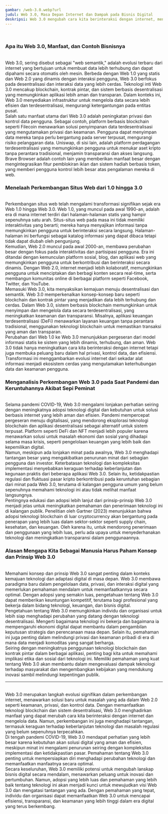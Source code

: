 ```yaml
---
gambar: /web-3.0.webp?url
judul: Web 3.0, Masa Depan Internet dan Dampak pada Bisnis Digital
deskripsi: Web 3.0 mengubah cara kita berinteraksi dengan internet, menghadirkan desentralisasi dan kontrol data pribadi. Bisnis digital harus beradaptasi dengan perubahan ini untuk tetap relevan dan kompetitif.
---
```


<br className="inline lg:hidden" />
<h3 className="text-2xl font-bold">Apa itu Web 3.0, Manfaat, dan Contoh Bisnisnya</h3>
<br />
Web 3.0, sering disebut sebagai "web semantik," adalah evolusi terbaru dari
internet yang bertujuan untuk membuat data lebih terhubung dan dapat dipahami
secara otomatis oleh mesin. Berbeda dengan Web 1.0 yang statis dan Web 2.0 yang
dinamis dengan interaksi pengguna, Web 3.0 berfokus pada desentralisasi dan
interaksi data yang lebih cerdas. Teknologi inti Web 3.0 mencakup blockchain,
kontrak pintar, dan sistem berbasis desentralisasi yang memungkinkan aplikasi
lebih aman dan transparan. Dalam konteks ini, Web 3.0 menyediakan infrastruktur
untuk mengelola data secara lebih efisien dan terdesentralisasi, mengurangi
ketergantungan pada entitas pusat.
<br />
Salah satu manfaat utama dari Web 3.0 adalah peningkatan privasi dan kontrol
data pengguna. Sebagai contoh, platform berbasis blockchain seperti Filecoin
menawarkan solusi penyimpanan data terdesentralisasi yang mengutamakan privasi
dan keamanan. Pengguna dapat menyimpan data mereka tanpa perlu bergantung pada
server terpusat, mengurangi risiko pelanggaran data. Uniswap, di sisi lain,
adalah platform perdagangan terdesentralisasi yang memungkinkan pengguna untuk
menukar aset kripto tanpa perantara tradisional, menjamin transparansi dan akses
langsung. Brave Browser adalah contoh lain yang memberikan manfaat besar dengan
mengintegrasikan fitur pemblokiran iklan dan sistem hadiah berbasis token, yang
memberi pengguna kontrol lebih besar atas pengalaman mereka di web.
<br />

<h3 className="text-2xl font-bold">Menelaah Perkembangan Situs Web dari 1.0 hingga 3.0</h3>
<br />
Perkembangan situs web telah mengalami transformasi signifikan sejak era Web 1.0
hingga Web 3.0. Web 1.0, yang muncul pada awal 1990-an, adalah era di mana
internet terdiri dari halaman-halaman statis yang hampir sepenuhnya satu arah.
Situs-situs web pada masa ini tidak memiliki interaktivitas yang berarti; mereka
hanya menyajikan informasi tanpa memungkinkan pengguna untuk berinteraksi secara
langsung. Halaman-halaman ini berfungsi sebagai katalog informasi yang dapat
dibaca tetapi tidak dapat diubah oleh pengunjung.
<br />
Kemudian, Web 2.0 muncul pada awal 2000-an, membawa perubahan besar dengan fokus
pada interaktivitas dan partisipasi pengguna. Era ini ditandai dengan kemunculan
platform sosial, blog, dan aplikasi web yang memungkinkan pengguna untuk
berkontribusi dan berinteraksi secara dinamis. Dengan Web 2.0, internet menjadi
lebih kolaboratif, memungkinkan pengguna untuk menciptakan dan berbagi konten
secara real-time, serta membangun komunitas online di berbagai platform seperti
Facebook, Twitter, dan YouTube.
<br />
Memasuki Web 3.0, kita menyaksikan kemajuan menuju desentralisasi dan semantik.
Web 3.0 memperkenalkan konsep-konsep baru seperti blockchain dan kontrak pintar
yang menjadikan data lebih terhubung dan cerdas. Dalam Web 3.0, sistem berbasis
blockchain memungkinkan untuk menyimpan dan mengelola data secara
terdesentralisasi, yang meningkatkan keamanan dan transparansi. Misalnya,
aplikasi keuangan terdesentralisasi (DeFi) menawarkan layanan keuangan tanpa
perantara tradisional, menggunakan teknologi blockchain untuk memastikan
transaksi yang aman dan transparan.
<br />
Perubahan dari Web 1.0 ke Web 3.0 menunjukkan pergeseran dari model informasi
statis ke sistem yang lebih dinamis, terhubung, dan aman. Web 3.0 tidak hanya
meningkatkan cara kita berinteraksi dengan internet tetapi juga membuka peluang
baru dalam hal privasi, kontrol data, dan efisiensi. Transformasi ini
menggambarkan evolusi internet dari sekadar alat informasi menjadi ekosistem
cerdas yang mengutamakan keterhubungan data dan keamanan pengguna.
<br />

<h3 className="text-2xl font-bold">Menganalisis Perkembangan Web 3.0 pada Saat Pandemi dan Keruntuhannya Akibat Sepi Peminat</h3>
<br />
Selama pandemi COVID-19, Web 3.0 mengalami lonjakan perhatian seiring dengan
meningkatnya adopsi teknologi digital dan kebutuhan untuk solusi berbasis
internet yang lebih aman dan efisien. Pandemi mempercepat pergeseran menuju
digitalisasi, yang mendorong eksplorasi teknologi blockchain dan aplikasi
desentralisasi sebagai alternatif untuk sistem terpusat. Platform seperti DeFi
dan NFT menjadi lebih populer karena menawarkan solusi untuk masalah ekonomi dan
sosial yang dihadapi selama masa krisis, seperti pengelolaan keuangan yang lebih
baik dan kepemilikan digital.
<br />
Namun, meskipun ada lonjakan minat pada awalnya, Web 3.0 menghadapi tantangan
besar yang mengakibatkan penurunan minat dari sebagian pengguna dan investor.
Keterbatasan teknologi dan kompleksitas implementasi menyebabkan keraguan
terhadap keberlanjutan dan kegunaan praktis dari beberapa aplikasi Web 3.0.
Selain itu, ketidakpastian regulasi dan fluktuasi pasar kripto berkontribusi
pada keruntuhan sebagian dari minat pada Web 3.0, terutama di kalangan pengguna
umum yang belum sepenuhnya memahami teknologi ini atau tidak melihat manfaat
langsungnya.
<br />
Pentingnya edukasi dan adopsi lebih lanjut dari prinsip-prinsip Web 3.0 menjadi
jelas untuk meningkatkan pemahaman dan penerimaan teknologi ini di kalangan
publik. Penelitian oleh Gartner (2023) menunjukkan bahwa adopsi teknologi
blockchain di luar cryptocurrency akan bergantung pada penerapan yang lebih luas
dalam sektor-sektor seperti supply chain, kesehatan, dan keuangan. Oleh karena
itu, untuk mendorong penerimaan dan penggunaan yang lebih luas, perlu ada upaya
untuk menyederhanakan teknologi dan meningkatkan transparansi dalam
penggunaannya.
<br />

<h3 className="text-2xl font-bold">Alasan Mengapa Kita Sebagai Manusia Harus Paham Konsep dan Prinsip Web 3.0</h3>
<br />
Memahami konsep dan prinsip Web 3.0 sangat penting dalam konteks kemajuan
teknologi dan adaptasi digital di masa depan. Web 3.0 membawa paradigma baru
dalam pengelolaan data, privasi, dan interaksi digital yang memerlukan pemahaman
mendalam untuk memanfaatkannya secara optimal. Dengan adopsi yang semakin luas,
pengetahuan tentang Web 3.0 dapat memberikan keuntungan kompetitif, terutama
bagi profesional yang bekerja dalam bidang teknologi, keuangan, dan bisnis
digital.
<br />
Pengetahuan tentang Web 3.0 memungkinkan individu dan organisasi untuk lebih
siap menghadapi perubahan yang datang dengan teknologi desentralisasi. Mengerti
bagaimana teknologi ini bekerja dan bagaimana ia mempengaruhi ekonomi digital
dapat membantu dalam pengambilan keputusan strategis dan perencanaan masa depan.
Selain itu, pemahaman ini juga penting dalam melindungi privasi dan keamanan
pribadi di era di mana data menjadi komoditas yang sangat berharga.
<br />
Seiring dengan meningkatnya penggunaan teknologi blockchain dan kontrak pintar
dalam berbagai aplikasi, penting bagi kita untuk memahami implikasi etika dan
sosial dari teknologi ini. Memiliki pemahaman yang kuat tentang Web 3.0 akan
membantu dalam mengevaluasi dampak teknologi terhadap masyarakat dan
mengembangkan kebijakan yang mendukung inovasi sambil melindungi kepentingan
publik.
<br />

<hr className="h-0.5 w-full rounded-full" />
<br />
Web 3.0 merupakan langkah evolusi signifikan dalam perkembangan internet,
menawarkan solusi baru untuk masalah yang ada dalam Web 2.0 seperti keamanan,
privasi, dan kontrol data. Dengan memanfaatkan teknologi blockchain dan sistem
desentralisasi, Web 3.0 menghadirkan manfaat yang dapat merubah cara kita
berinteraksi dengan internet dan mengelola data. Namun, perkembangan ini juga
menghadapi tantangan, termasuk keraguan terhadap keberlanjutan teknologi dan
masalah regulasi yang belum sepenuhnya terpecahkan.
<br />
Di tengah pandemi COVID-19, Web 3.0 mendapat perhatian yang lebih besar karena
kebutuhan akan solusi digital yang aman dan efisien, meskipun minat ini
mengalami penurunan seiring dengan kompleksitas implementasi dan ketidakpastian
pasar. Pemahaman tentang Web 3.0 penting untuk mempersiapkan diri menghadapi
perubahan teknologi dan memanfaatkan manfaatnya secara optimal.
<br />
Secara keseluruhan, Web 3.0 memiliki potensi untuk mengubah lanskap bisnis
digital secara mendalam, menawarkan peluang untuk inovasi dan pertumbuhan.
Namun, adopsi yang lebih luas dan pemahaman yang lebih baik tentang teknologi
ini akan menjadi kunci untuk mewujudkan visi Web 3.0 dan mengatasi tantangan
yang ada. Dengan pemahaman yang tepat, individu dan organisasi dapat
memanfaatkan Web 3.0 untuk mencapai efisiensi, transparansi, dan keamanan yang
lebih tinggi dalam era digital yang terus berkembang.